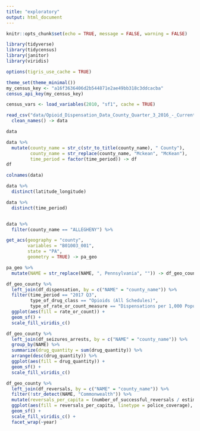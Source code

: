 ```yaml
---
title: "exploratory"
output: html_document
---
```


```r
knitr::opts_chunk$set(echo = TRUE, message = FALSE, warning = FALSE)
```

```r
library(tidyverse)
library(tidycensus)
library(janitor)
library(viridis)

options(tigris_use_cache = TRUE)

theme_set(theme_minimal())
my_census_key <- "a16f3636406d2b544871e2ae49bb318c3ddcacba"
census_api_key(my_census_key)

census_vars <- load_variables(2010, "sf1", cache = TRUE)
```

```r
read_csv("data/Opioid_Dispensation_Data_County_Quarter_3_2016_-_Current_Health.csv") %>% 
  clean_names() -> data

data
```

```r
data %>% 
  mutate(county_name = str_c(str_to_title(county_name), " County"),
         county_name = str_replace(county_name, "Mckean", "McKean"),
         time_period = factor(time_period)) -> df
df
```


```r
colnames(data)

data %>% 
  distinct(latitude_longitude)

data %>% 
  distinct(time_period)


data %>% 
  filter(county_name == "ALLEGHENY") %>% 
```

```r
get_acs(geography = "county",
        variables = "B01003_001", 
        state = "PA",
        geometry = TRUE) -> pa_geo

pa_geo %>% 
  mutate(NAME = str_replace(NAME, ", Pennsylvania", "")) -> df_geo_county
```

```r
df_geo_county %>% 
  left_join(df_dispensation, by = c("NAME" = "county_name")) %>% 
  filter(time_period == "2017 Q3",
         type_of_drug_class == "Opioids (All Schedules)",
         type_of_rate_or_count_measure == "Dispensations per 1,000 Population") %>% 
  ggplot(aes(fill = rate_or_count)) +
  geom_sf() +
  scale_fill_viridis_c()
```
```r
df_geo_county %>% 
  left_join(df_seizures_arrests, by = c("NAME" = "county_name")) %>% 
  group_by(NAME) %>% 
  summarize(drug_quantity = sum(drug_quantity)) %>% 
  arrange(desc(drug_quantity)) %>% 
  ggplot(aes(fill = drug_quantity)) +
  geom_sf() +
  scale_fill_viridis_c()
```

```r
df_geo_county %>% 
  left_join(df_reversals, by = c("NAME" = "county_name")) %>% 
  filter(!str_detect(NAME, "Commonwealth")) %>% 
  mutate(reversals_per_capita = (number_of_successful_reversals / estimate) * 1000) %>% 
  ggplot(aes(fill = reversals_per_capita, linetype = police_coverage), size = 3) +
  geom_sf() +
  scale_fill_viridis_c() +
  facet_wrap(~year)
```

